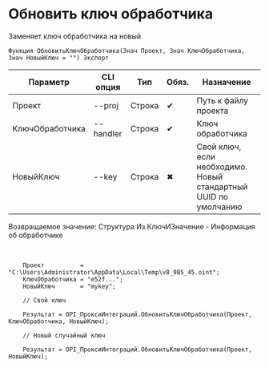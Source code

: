﻿---
sidebar_position: 8
---


# Обновить ключ обработчика
 Заменяет ключ обработчика на новый



`Функция ОбновитьКлючОбработчика(Знач Проект, Знач КлючОбработчика, Знач НовыйКлюч = "") Экспорт`

  | Параметр | CLI опция | Тип | Обяз. | Назначение |
  |-|-|-|-|-|
  | Проект | --proj | Строка | &#x2714; | Путь к файлу проекта |
  | КлючОбработчика | --handler | Строка | &#x2714; | Ключ обработчика |
  | НовыйКлюч | --key | Строка | &#x2716; | Свой ключ, если необходимо. Новый стандартный UUID по умолчанию |

  
  Возвращаемое значение:   Структура Из КлючИЗначение - Информация об обработчике

<br/>




```bsl title="Пример использования для 1С:Предприятие/OneScript"
    Проект          = "C:\Users\Administrator\AppData\Local\Temp\v8_9B5_45.oint";
    КлючОбработчика = "e52f...";
    НовыйКлюч       = "mykey";

    // Свой ключ

    Результат = OPI_ПроксиИнтеграций.ОбновитьКлючОбработчика(Проект, КлючОбработчика, НовыйКлюч);

    // Новый случайный ключ

    Результат = OPI_ПроксиИнтеграций.ОбновитьКлючОбработчика(Проект, НовыйКлюч);
```
    




